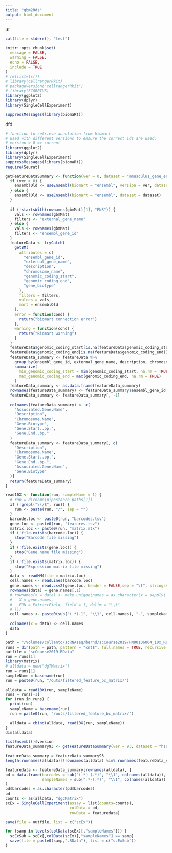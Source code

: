 ```yaml
---
title: "gbm2Rds"
output: html_document
---
```

df


```r
cat(file = stderr(), "test")
```


```r
knitr::opts_chunk$set(
  message = FALSE,
  warning = FALSE,
  echo = FALSE,
  include = TRUE
)
# rm(list=ls())
# library(cellrangerRkit)
# packageVersion("cellrangerRkit")
# library(SCORPIUS)
library(ggplot2)
library(dplyr)
library(SingleCellExperiment)

suppressMessages(library(biomaRt))
```

dfd


```r
# function to retrieve annotation from biomart
# used with different versions to ensure the correct ids are used.
# version = 0 => current
library(ggplot2)
library(dplyr)
library(SingleCellExperiment)
suppressMessages(library(biomaRt))
require(Seurat)

getFeatureDataSummary <- function(ver = 0, dataset = "mmusculus_gene_ensembl", gbmMat = gbmMat) {
  if (ver > 0) {
    ensemblOld <- useEnsembl(biomart = "ensembl", version = ver, dataset = dataset)
  } else {
    ensemblOld <- useEnsembl(biomart = "ensembl", dataset = dataset)
  }
  
  if (!startsWith(rownames(gbmMat)[1], "ENS")) {
    vals <- rownames(gbmMat)
    filters <- "external_gene_name"
  } else {
    vals <- rownames(gbmMat)
    filters <- "ensembl_gene_id"
  }
  featureData <- tryCatch(
    getBM(
      attributes = c(
        "ensembl_gene_id",
        "external_gene_name",
        "description",
        "chromosome_name",
        "genomic_coding_start",
        "genomic_coding_end",
        "gene_biotype"
      ),
      filters = filters,
      values = vals,
      mart = ensemblOld
    ),
    error = function(cond) {
      return("biomart connection error")
    },
    warning = function(cond) {
      return("Biomart warning")
    }
  )
  featureData$genomic_coding_start[is.na(featureData$genomic_coding_start)] <- 0
  featureData$genomic_coding_end[is.na(featureData$genomic_coding_end)] <- 0
  featureData_summary <- featureData %>%
    group_by(ensembl_gene_id, external_gene_name, description, chromosome_name, gene_biotype) %>%
    summarize(
      min_genomic_coding_start = min(genomic_coding_start, na.rm = TRUE),
      max_genomic_coding_end = max(genomic_coding_end, na.rm = TRUE)
    )
  featureData_summary <- as.data.frame(featureData_summary)
  rownames(featureData_summary) <- featureData_summary$ensembl_gene_id
  featureData_summary <- featureData_summary[, -1]
  
  colnames(featureData_summary) <- c(
    "Associated.Gene.Name",
    "Description",
    "Chromosome.Name",
    "Gene.Biotype",
    "Gene.Start..bp.",
    "Gene.End..bp."
  )
  featureData_summary <- featureData_summary[, c(
    "Description",
    "Chromosome.Name",
    "Gene.Start..bp.",
    "Gene.End..bp.",
    "Associated.Gene.Name",
    "Gene.Biotype"
  )]
  return(featureData_summary)
}

read10X <- function(run, sampleName = 1) {
  # run = dirname(pipestance_paths[1])
  if (!grepl("\\/$", run)) {
    run <- paste(run, "/", sep = "")
  }
  barcode.loc <- paste0(run, "barcodes.tsv")
  gene.loc <- paste0(run, "features.tsv")
  matrix.loc <- paste0(run, "matrix.mtx")
  if (!file.exists(barcode.loc)) {
    stop("Barcode file missing")
  }
  if (!file.exists(gene.loc)) {
    stop("Gene name file missing")
  }
  if (!file.exists(matrix.loc)) {
    stop("Expression matrix file missing")
  }
  data <- readMM(file = matrix.loc)
  cell.names <- readLines(barcode.loc)
  gene.names <- read.csv2(gene.loc, header = FALSE,sep = "\t", stringsAsFactors = F)
  rownames(data) = gene.names[,1]
  # rownames(x = data) <- make.unique(names = as.character(x = sapply(
  #   X = gene.names,
  #   FUN = ExtractField, field = 1, delim = "\\t"
  # )))
  cell.names <- paste0(sub("(.*)-1", "\\1", cell.names), "-", sampleName)
  
  colnames(x = data) <- cell.names
  data
}
```


```r

path = "/Volumes/collanto/scRNAseq/bernd/scCourse2019/HN00106004_10x_RawData_Outs/HYK53CCXY/fastq_path/HYK53CCXY/"
runs = dir(path = path, pattern = "cnt$", full.names = TRUE, recursive = FALSE)
outfile = "scCourse2019.RData"
run = runs[1]
library(Matrix)
# alldata = new("dgTMatrix")
run = runs[1]
sampleName = basename(run)
run = paste0(run, "/outs/filtered_feature_bc_matrix/")

alldata = read10X(run, sampleName)
runs = runs[-1]
for (run in runs) {
  print(run)
  sampleName = basename(run)
  run = paste0(run, "/outs/filtered_feature_bc_matrix/")
  
  alldata = cbind(alldata, read10X(run, sampleName))
}
dim(alldata)

listEnsembl()$version
featureData_summary93 <- getFeatureDataSummary(ver = 93, dataset = "hsapiens_gene_ensembl", gbmMat = alldata)

featureData_summary = featureData_summary93
length(rownames(alldata)[!rownames(alldata) %in% rownames(featureData_summary) ])

featuredata <- featureData_summary[rownames(alldata), ]
pd = data.frame(barcodes = sub("(.*)-(.*)", "\\1", colnames(alldata)),
                sampleNames = sub(".*-(.*)", "\\1", colnames(alldata))
)
pd$barcodes = as.character(pd$barcodes)
pd
counts <- as(alldata, "dgCMatrix")
scEx = SingleCellExperiment(assay = list(counts=counts),
                            colData = pd,
                            rowData = featuredata)

save(file = outfile, list = c("scEx"))

for (samp in levels(colData(scEx)[,"sampleNames"])) {
  scExSub = scEx[,colData(scEx)[,"sampleNames"] == samp]
  save(file = paste0(samp,".RData"), list = c("scExSub"))
}

```


